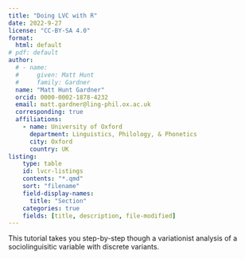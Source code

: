 ```yaml
---
title: "Doing LVC with R"
date: 2022-9-27
license: "CC-BY-SA 4.0"
format: 
  html: default
# pdf: default
author:
  # - name:
  #     given: Matt Hunt
  #     family: Gardner
  name: "Matt Hunt Gardner"
  orcid: 0000-0002-1878-4232
  email: matt.gardner@ling-phil.ox.ac.uk
  corresponding: true
  affiliations:
    - name: University of Oxford 
      department: Linguistics, Philology, & Phonetics
      city: Oxford
      country: UK
listing:
    type: table
    id: lvcr-listings
    contents: "*.qmd"
    sort: "filename"
    field-display-names: 
      title: "Section"
    categories: true
    fields: [title, description, file-modified]
---
```


This tutorial takes you step-by-step though a variationist analysis of a sociolinguisitic variable with discrete variants.

::: {#lvcr-listings}
:::
